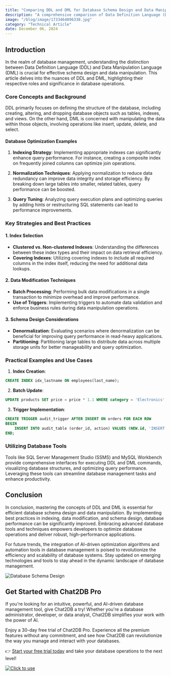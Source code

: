 ```yaml
---
title: "Comparing DDL and DML for Database Schema Design and Data Manipulation"
description: "A comprehensive comparison of Data Definition Language (DDL) and Data Manipulation Language (DML) in database schema design and data manipulation."
image: "/blog/image/1733464096338.jpg"
category: "Technical Article"
date: December 06, 2024
---
```


## Introduction

In the realm of database management, understanding the distinction between Data Definition Language (DDL) and Data Manipulation Language (DML) is crucial for effective schema design and data manipulation. This article delves into the nuances of DDL and DML, highlighting their respective roles and significance in database operations.

### Core Concepts and Background

DDL primarily focuses on defining the structure of the database, including creating, altering, and dropping database objects such as tables, indexes, and views. On the other hand, DML is concerned with manipulating the data within those objects, involving operations like insert, update, delete, and select.

#### Database Optimization Examples

1. **Indexing Strategy**: Implementing appropriate indexes can significantly enhance query performance. For instance, creating a composite index on frequently joined columns can optimize join operations.

2. **Normalization Techniques**: Applying normalization to reduce data redundancy can improve data integrity and storage efficiency. By breaking down large tables into smaller, related tables, query performance can be boosted.

3. **Query Tuning**: Analyzing query execution plans and optimizing queries by adding hints or restructuring SQL statements can lead to performance improvements.

### Key Strategies and Best Practices

#### 1. Index Selection

- **Clustered vs. Non-clustered Indexes**: Understanding the differences between these index types and their impact on data retrieval efficiency.
- **Covering Indexes**: Utilizing covering indexes to include all required columns in the index itself, reducing the need for additional data lookups.

#### 2. Data Modification Techniques

- **Batch Processing**: Performing bulk data modifications in a single transaction to minimize overhead and improve performance.
- **Use of Triggers**: Implementing triggers to automate data validation and enforce business rules during data manipulation operations.

#### 3. Schema Design Considerations

- **Denormalization**: Evaluating scenarios where denormalization can be beneficial for improving query performance in read-heavy applications.
- **Partitioning**: Partitioning large tables to distribute data across multiple storage units for better manageability and query optimization.

### Practical Examples and Use Cases

1. **Index Creation**:

```sql
CREATE INDEX idx_lastname ON employees(last_name);
```

2. **Batch Update**:

```sql
UPDATE products SET price = price * 1.1 WHERE category = 'Electronics';
```

3. **Trigger Implementation**:

```sql
CREATE TRIGGER audit_trigger AFTER INSERT ON orders FOR EACH ROW
BEGIN
    INSERT INTO audit_table (order_id, action) VALUES (NEW.id, 'INSERT');
END;
```

### Utilizing Database Tools

Tools like SQL Server Management Studio (SSMS) and MySQL Workbench provide comprehensive interfaces for executing DDL and DML commands, visualizing database structures, and optimizing query performance. Leveraging these tools can streamline database management tasks and enhance productivity.

## Conclusion

In conclusion, mastering the concepts of DDL and DML is essential for efficient database schema design and data manipulation. By implementing best practices in indexing, data modification, and schema design, database performance can be significantly improved. Embracing advanced database tools and techniques empowers developers to optimize database operations and deliver robust, high-performance applications.

For future trends, the integration of AI-driven optimization algorithms and automation tools in database management is poised to revolutionize the efficiency and scalability of database systems. Stay updated on emerging technologies and tools to stay ahead in the dynamic landscape of database management.

![Database Schema Design](https://example.com/database-schema-design.png)

## Get Started with Chat2DB Pro

If you're looking for an intuitive, powerful, and AI-driven database management tool, give Chat2DB a try! Whether you're a database administrator, developer, or data analyst, Chat2DB simplifies your work with the power of AI.

Enjoy a 30-day free trial of Chat2DB Pro. Experience all the premium features without any commitment, and see how Chat2DB can revolutionize the way you manage and interact with your databases.

👉 [Start your free trial today](https://chat2db.ai/pricing) and take your database operations to the next level!


[![Click to use](/image/blog/bg/chat2db.jpg)](https://chat2db.ai/)
